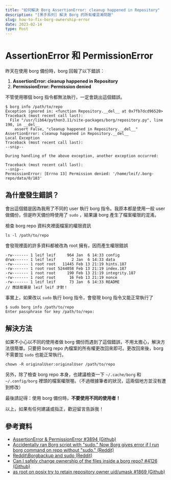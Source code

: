 ```yaml
---
title: "如何解決 Borg AssertionError: cleanup happened in Repository"
description: "[黑手系列] 解決 Borg 的所有權混淆問題"
slug: how-to-fix-borg-ownership-error
date: 2023-02-14
type: Post
---
```


# AssertionError 和 PermissionError

昨天在使用 borg 備份時，borg 回報了以下錯誤：

1. **AssertionError: cleanup happened in Repository**
2. **PermissionError: Permission denied**

不管使用哪個 borg 指令都無法執行，一定會跳出這個錯誤。

```
$ borg info /path/to/repo
Exception ignored in: <function Repository.__del__ at 0x7fb7dcd96520>
Traceback (most recent call last):
  File "/usr/lib64/python3.11/site-packages/borg/repository.py", line 190, in __del__
    assert False, "cleanup happened in Repository.__del__"
AssertionError: cleanup happened in Repository.__del__
Local Exception
Traceback (most recent call last):
--snip--

During handling of the above exception, another exception occurred:

Traceback (most recent call last):
--snip--
PermissionError: [Errno 13] Permission denied: '/home/leif/.borg-repo/data/0/183'
```

## 為什麼發生錯誤？

會出這個錯是因為我用了不同的 user 執行 borg 指令。我原本都是使用一般 user 做備份，但是昨天備份時使用了 `sudo` ，結果讓 borg 產生了檔案權限的混淆。

檢查 borg repo 資料夾裡面檔案的權限資訊

```
ls -l /path/to/repo
```

會發現裡面的許多資料都被改為 root 擁有，因而產生權限錯誤

```
-rw------- 1 leif leif     964 Jan  6 14:33 config
drwx------ 1 leif leif       2 Jan  6 14:33 data
-rw------- 1 root root   11445 Feb 13 21:19 hints.187
-rw------- 1 root root 5244058 Feb 13 21:19 index.187
-rw------- 1 root root     190 Feb 13 21:19 integrity.187
-rw------- 1 root root      16 Feb 13 21:19 nonce
-rw------- 1 leif leif      73 Jan  6 14:33 README
// 應該都要是 leif leif 才對！
```

事實上，如果改以 `sudo` 執行 borg 指令，會發現 borg 指令又能正常執行了

```
$ sudo borg info /path/to/repo
Enter passphrase for key /path/to/repo:
```

## 解決方法

如果不小心以不同的使用者做 borg 備份而遇到了這個錯誤，不用太擔心，解決方法很簡單。只要把 borg repo 內檔案的所有權更改回來即可。更改回來後，borg 不需要加 `sudo` 也能正常執行。

```
chown -R originalUser:originalUser /path/to/repo
```

另外，除了檢查 borg repo 本身，也建議檢查一下 `~/.cache/borg` 和 `~/.config/borg` 裡頭的檔案權限喔。（不過根據筆者的狀況，這兩個地方並沒有遭到修改）

最後請記得：使用 borg 備份時，**不要使用不同的使用者！**

以上，如果有任何建議或指正，歡迎留言告訴我！

## 參考資料

* [AssertionError & PermissionError #3894 (Github)](https://github.com/borgbackup/borg/issues/3894)
* [Accidentally ran Borg script with "sudo." Now Borg gives error if I run borg command on repo without "sudo." (Reddit)](https://www.reddit.com/r/BorgBackup/comments/v53a6h/accidentally_ran_borg_script_with_sudo_now_borg/)
* [Reddit\Borgbackup and sudo (Reddit)](https://www.reddit.com/r/linuxquestions/comments/fgru03/borgbackup_and_sudo/)
* [Can I safely change ownership of the files inside a borg repo? #4126 (Github)](https://github.com/borgbackup/borg/issues/4126)
* [as root on posix try to retain repository owner uid/umask #1869 (Github)](https://github.com/borgbackup/borg/issues/1869)